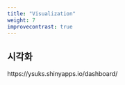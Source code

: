```yaml
---
title: "Visualization"
weight: 7
improvecontrast: true
---
```


## 시각화
https://ysuks.shinyapps.io/dashboard/